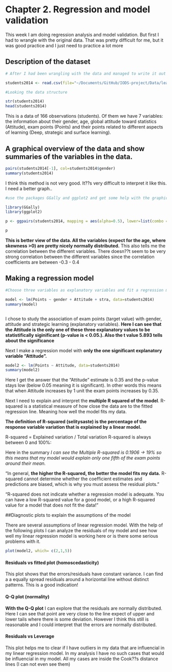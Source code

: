 
# Chapter 2. Regression and model validation

This week I am doing regression analysis and model validation. But first I had to wrangle with the original data. That was pretty difficult for me, but it was good practice and I just need to practice a lot more 

## Description of the dataset

```r
# After I had been wrangling with the data and managed to write it out in a folder. I could use my own wrangled data for the further analysis... 

students2014 <- read.csv(file="~/Documents/GitHub/IODS-project/Data/learning2014.csv", header = TRUE, sep=",")

#Looking the data structure

str(students2014)
head(students2014)

```
This is a data of 166 observations (students). Of them we have 7 variables: the information about their gender, age, global attitude toward statistics (Attitude), exam points (Points) and their points related to different aspects of learning (Deep, strategic and surface learning). 



## A graphical overview of the data and show summaries of the variables in the data. 



```r
pairs(students2014[-1], col=students2014$gender)
summary(students2014)

```


I think this method is not very good. It??s very difficult to interpret it like this. I need a better graph..


```r
#use the packages GGally and ggplot2 and get some help with the graphical overview

library(GGally)
library(ggplot2)

p <- ggpairs(students2014, mapping = aes(alpha=0.5), lower=list(combo =wrap("facethist", bins=20)))

p

```

**This is better view of the data. All the variables (expect for the age, where skewness >0) are pretty nicely normally distributed.** This also tells me the correlation between the different variables. There doesn??t seem to be very strong correlation between the different variables since the correlation coefficients are between -0.3 - 0.4


## Making a regression model

```r
#Choose three variables as explanatory variables and fit a regression model where exam points is the target (dependent) variable.

model <- lm(Points ~ gender + Attitude + stra, data=students2014)
summary(model)



```

I chose to study the association of exam points (target value) with gender, attitude and strategic learning (explanatory variables). **Here I can see that the Attitude is the only one of these three explanatory values to be statistifically siginificant (p-value is < 0.05.). Also the t value 5.893 tells about the significance**

Next I make a regression model with **only the one significant explanatory variable "Attitude".** 

```r
model2 <- lm(Points ~ Attitude, data=students2014)
summary(model2)

```
Here I get the answer that the "Attitude" estimate is 0.35 and the p-value stays low (below 0.05 meaning it is significant). In other words this means that when Attitude increases by 1 unit the exam points increases by 0.35.

Next I need to explain and interpret the **multiple R squared of the model**.
R-squared is a statistical measure of how close the data are to the fitted regression line. Meaning how well the model fits my data.

**The definition of R-squared (selitysaste) is the percentage of the response variable variation that is explained by a linear model.**

R-squared = Explained variation / Total variation
R-squared is always between 0 and 100%:

Here in the summary *I can see the Multiple R-squared is 0.1906 -> 19% so this means that my model would explain only one fifth of the exam points around their mean.*

"In general, **the higher the R-squared, the better the model fits my data.** R-squared cannot determine whether the coefficient estimates and predictions are biased, which is why you must assess the residual plots."

"R-squared does not indicate whether a regression model is adequate. You can have a low R-squared value for a good model, or a high R-squared value for a model that does not fit the data!"


##Diagnostic plots to explain the assumptions of the model

There are several assumptions of linear regression model. With the help of the following plots I can analyze the residuals of my model and see how well my linear regression model is working here or is there some serious problems with it.

```r
plot(model2, which= c(2,1,5))
```

#### Residuals vs fitted plot (homoscedasticity)
This plot shows that the errors/residuals have constant variance. I can find a a equally spread residuals around a horizontal line without distinct patterns. This is a good indication!


#### Q-Q plot (normality)
**With the Q-Q plot** I can explore that the residuals are normally distributed. Here I can see that point are very close to the line expect of upper and lower tails where there is some deviation. However I think this still is reasonable and I could interpret that the errors are normally distributed.

#### Residuals vs Leverage 
This plot helps me to clear if I have outliers in my data that are influencial in my linear regression model. In my analysis I have no such cases that would be influencial in my model. All my cases are inside the Cook??s distance lines (I can not even see them)

